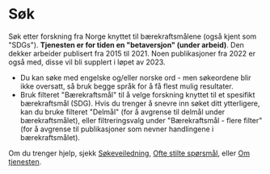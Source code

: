 # Søk

Søk etter forskning fra Norge knyttet til bærekraftsmålene (også kjent som "SDGs"). **Tjenesten er for tiden en "betaversjon" (under arbeid)**. Den dekker arbeider publisert fra 2015 til 2021. Noen publikasjoner fra 2022 er også med, disse vil bli supplert i løpet av 2023. 

* Du kan søke med engelske og/eller norske ord - men søkeordene blir ikke oversatt, så bruk begge språk for å få flest mulig resultater.
* Bruk filteret "Bærekraftsmål" til å velge forskning knyttet til et spesifikt bærekraftsmål (SDG). Hvis du trenger å snevre inn søket ditt ytterligere, kan du bruke filteret "Delmål" (for å avgrense til delmål under bærekraftsmålet), eller filtreringsvalg under "Bærekraftsmål - flere filter" (for å avgrense til publikasjoner som nevner handlingene i bærekraftsmålet).

Om du trenger hjelp, sjekk [Søkeveiledning](/hjelp/sokehjelp), [Ofte stilte spørsmål](/hjelp/ofte-stilte-sporsmal), eller [Om tjenesten](/om/om-tjenesten).


<Search />
